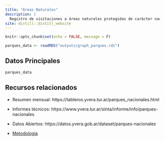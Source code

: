 ```yaml
---
title: "Áreas Naturales"
description: |
  Registro de visitaciones a áreas naturales protegidas de carácter nacional a partir de información de la Administración de Parques Nacionales (APN)
site: distill::distill_website
---
```



```r
knitr::opts_chunk$set(echo = FALSE, message = F)

parques_data <- readRDS("outputs/graph_parques.rds")
```


## Datos Principales

```r
parques_data
```

## Recursos relacionados

- Resumen mensual: https://tableros.yvera.tur.ar/parques_nacionales.html

- Informes técnicos: https://www.yvera.tur.ar/sinta/informe/info/parques-nacionales

- Datos Abiertos: https://datos.yvera.gob.ar/dataset/parques-nacionales

- [Metodología](metodologia.html#áreas-naturales)
